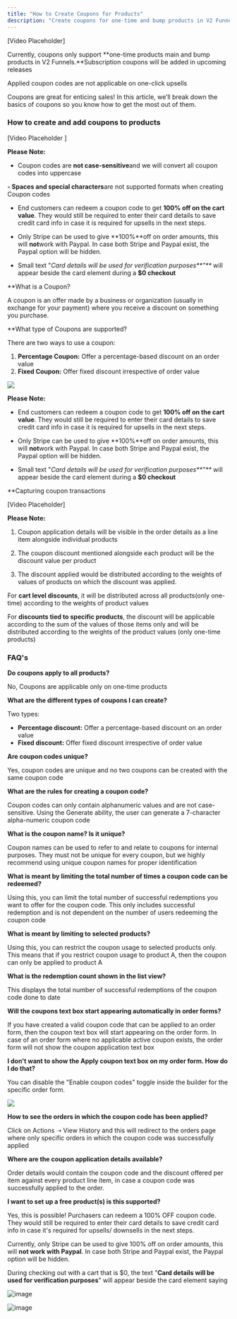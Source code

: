 ```yaml
---
title: "How to Create Coupons for Products"
description: "Create coupons for one-time and bump products in V2 Funnels; subscription coupons coming soon."
---
```



[Video Placeholder]

Currently, coupons only support **one-time products main and bump products in V2 Funnels.**Subscription coupons will be added in upcoming releases  

Applied coupon codes are not applicable on one-click upsells
  
Coupons are great for enticing sales! In this article, we’ll break down the basics of coupons so you know how to get the most out of them.


### How to create and add coupons to products  

[Video Placeholder ]

**Please Note:**
- Coupon codes are **not case-sensitive**and we will convert all coupon codes into uppercase  
 
**- Spaces and special characters**are not supported formats when creating Coupon codes  
  
- End customers can redeem a coupon code to get **100% off on the cart value**. They would still be required to enter their card details to save credit card info in case it is required for upsells in the next steps.  

- Only Stripe can be used to give **100%**off on order amounts, this will **not**work with Paypal. In case both Stripe and Paypal exist, the Paypal option will be hidden.  

- Small text "_Card details will be used for verification purposes**"**_ will appear beside the card element during a **$0 checkout**

**What is a Coupon?

A coupon is an offer made by a business or organization (usually in exchange for your payment) where you receive a discount on something you purchase.

**What type of Coupons are supported?

There are  two ways  to use a coupon:

1.  **Percentage Coupon:** Offer a percentage-based discount on an order value
2.  **Fixed Coupon:** Offer fixed discount irrespective of order value

![](https://s3.amazonaws.com/cdn.freshdesk.com/data/helpdesk/attachments/production/48258200897/original/SgSUTjo4oxqeSQ6c5AMqlap_URwh_U1hmA.png?1666281811)

**Please Note:**
- End customers can redeem a coupon code to get **100% off on the cart value**. They would still be required to enter their card details to save credit card info in case it is required for upsells in the next steps.  
  
- Only Stripe can be used to give **100%**off on order amounts, this will **not**work with Paypal. In case both Stripe and Paypal exist, the Paypal option will be hidden.  

- Small text "_Card details will be used for verification purposes**"**_ will appear beside the card element during a **$0 checkout**


**Capturing coupon transactions

[Video Placeholder]
  
**Please Note:**
1. Coupon application details will be visible in the order details as a line item alongside individual products  
  
2. The coupon discount mentioned alongside each product will be the discount value per product  
  
3. The discount applied would be distributed according to the weights of values of products on which the discount was applied.   
  
For  **cart level discounts**, it will be distributed across all products(only one-time)     according to the weights of product values  
  
For  **discounts tied to specific products**, the discount will be applicable according to the     sum of the values of those items only and will be distributed according to the weights of     the product values (only one-time products)


### FAQ's

**Do coupons apply to all products?**

No, Coupons are applicable only on one-time products

**What are the different types of coupons I can create?**

Two types:

-   **Percentage discount:** Offer a percentage-based discount on an order value
-   **Fixed discount:** Offer fixed discount irrespective of order value

**Are coupon codes unique?**

Yes, coupon codes are unique and no two coupons can be created with the same coupon code

**What are the rules for creating a coupon code?**

Coupon codes can only contain alphanumeric values and are not case-sensitive. Using the Generate ability, the user can generate a 7-character alpha-numeric coupon code  

**What is the coupon name? Is it unique?**

Coupon names can be used to refer to and relate to coupons for internal purposes. They must not be unique for every coupon, but we highly recommend using unique coupon names for proper identification

**What is meant by limiting the total number of times a coupon code can be redeemed?**

Using this, you can limit the total number of successful redemptions you want to offer for the coupon code. This only includes successful redemption and is not dependent on the number of users redeeming the coupon code

**What is meant by limiting to selected products?**

Using this, you can restrict the coupon usage to selected products only. This means that if you restrict coupon usage to product A, then the coupon can only be applied to product A

**What is the redemption count shown in the list view?**

This displays the total number of successful redemptions of the coupon code done to date 

**Will the coupons text box start appearing automatically in order forms?**

If you have created a valid coupon code that can be applied to an order form, then the coupon text box will start appearing on the order form. In case of an order form where no applicable active coupon exists, the order form will not show the coupon application text box

**I don't want to show the Apply coupon text box on my order form. How do I do that?**

You can disable the "Enable coupon codes" toggle inside the builder for the specific order form.

![](https://s3.amazonaws.com/cdn.freshdesk.com/data/helpdesk/attachments/production/48258187347/original/NzsphO5dQMqqo8eCLjXQXCgxVSZhtApg6Q.jpeg?1666279283)
 
**How to see the orders in which the coupon code has been applied?**

Click on Actions ➝ View History and this will redirect to the orders page where only specific orders in which the coupon code was successfully applied


**Where are the coupon application details available?**

Order details would contain the coupon code and the discount offered per item against every product line item, in case a coupon code was successfully applied to the order.

**I want to set up a free product(s) is this supported?**

Yes, this is possible! Purchasers can redeem a 100% OFF coupon code. They would still be required to enter their card details to save credit card info in case it's required for upsells/ downsells in the next steps.  
  
Currently, only  Stripe can be used to give 100% off on order amounts, this will  **not work with Paypal**. In case both Stripe and Paypal exist, the Paypal option will be hidden.

During checking out with a cart that is  $0,  the text  "**Card details will be used for verification purposes**"  will appear beside the card element saying

![image](https://s3.amazonaws.com/cdn.freshdesk.com/data/helpdesk/attachments/production/48264052849/original/Lk6B100HD1KcIjHzd6De0OhWnKGIxrll5g.png?1668707323)

![image](https://s3.amazonaws.com/cdn.freshdesk.com/data/helpdesk/attachments/production/48264053653/original/maWHirvq2ojH1ZlCz7LD3g0O4r870SQZXg.png?1668707559)